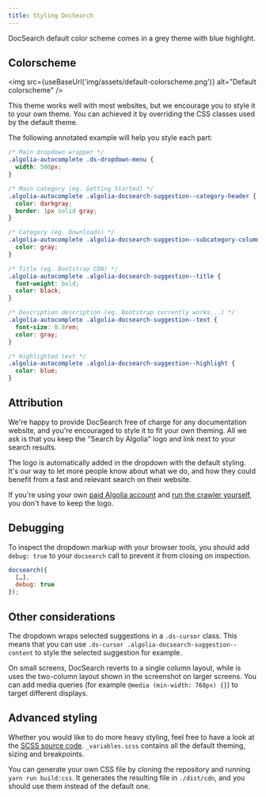 ```yaml
---
title: Styling DocSearch
---
```



DocSearch default color scheme comes in a grey theme with blue highlight.

## Colorscheme

<img
  src={useBaseUrl('img/assets/default-colorscheme.png')}
  alt="Default colorscheme"
/>

This theme works well with most websites, but we encourage you to style it to
your own theme. You can achieved it by overriding the CSS classes used by the
default theme.

The following annotated example will help you style each part:

```css
/* Main dropdown wrapper */
.algolia-autocomplete .ds-dropdown-menu {
  width: 500px;
}

/* Main category (eg. Getting Started) */
.algolia-autocomplete .algolia-docsearch-suggestion--category-header {
  color: darkgray;
  border: 1px solid gray;
}

/* Category (eg. Downloads) */
.algolia-autocomplete .algolia-docsearch-suggestion--subcategory-column {
  color: gray;
}

/* Title (eg. Bootstrap CDN) */
.algolia-autocomplete .algolia-docsearch-suggestion--title {
  font-weight: bold;
  color: black;
}

/* Description description (eg. Bootstrap currently works...) */
.algolia-autocomplete .algolia-docsearch-suggestion--text {
  font-size: 0.8rem;
  color: gray;
}

/* Highlighted text */
.algolia-autocomplete .algolia-docsearch-suggestion--highlight {
  color: blue;
}
```

## Attribution

We're happy to provide DocSearch free of charge for any documentation website,
and you're encouraged to style it to fit your own theming. All we ask is that
you keep the "Search by Algolia" logo and link next to your search results.

The logo is automatically added in the dropdown with the default styling. It's
our way to let more people know about what we do, and how they could benefit
from a fast and relevant search on their website.

If you're using your own [paid Algolia account][1] and [run the crawler
yourself][2], you don't have to keep the logo.

## Debugging

To inspect the dropdown markup with your browser tools, you should add
`debug: true` to your `docsearch` call to prevent it from closing on inspection.

```javascript
docsearch({
  […],
  debug: true
});
```

## Other considerations

The dropdown wraps selected suggestions in a `.ds-cursor` class. This means that
you can use `.ds-cursor .algolia-docsearch-suggestion--content` to style the
selected suggestion for example.

On small screens, DocSearch reverts to a single column layout, while is uses the
two-column layout shown in the screenshot on larger screens. You can add media
queries (for example `@media (min-width: 768px) {}`) to target different
displays.

## Advanced styling

Whether you would like to do more heavy styling, feel free to have a look at the
[SCSS source code][3]. `_variables.scss` contains all the default theming,
sizing and breakpoints.

You can generate your own CSS file by cloning the repository and running
`yarn run build:css`. It generates the resulting file in `./dist/cdn`, and you
should use them instead of the default one.

[1]: https://www.algolia.com/pricing
[2]: scraper-overview.md
[3]: https://github.com/algolia/docsearch/tree/master/src/styles
